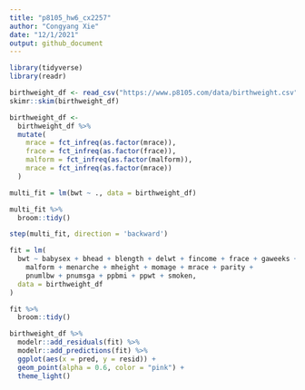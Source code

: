 ```yaml
---
title: "p8105_hw6_cx2257"
author: "Congyang Xie"
date: "12/1/2021"
output: github_document
---
```


```r
library(tidyverse)
library(readr)
```

```r
birthweight_df <- read_csv("https://www.p8105.com/data/birthweight.csv")
skimr::skim(birthweight_df)
```

```r
birthweight_df <-
  birthweight_df %>% 
  mutate(
    mrace = fct_infreq(as.factor(mrace)),
    frace = fct_infreq(as.factor(frace)),
    malform = fct_infreq(as.factor(malform)),
    mrace = fct_infreq(as.factor(mrace))
  )
```


```r
multi_fit = lm(bwt ~ ., data = birthweight_df)

multi_fit %>% 
  broom::tidy()

step(multi_fit, direction = 'backward')

fit = lm(
  bwt ~ babysex + bhead + blength + delwt + fincome + frace + gaweeks +
    malform + menarche + mheight + momage + mrace + parity +
    pnumlbw + pnumsga + ppbmi + ppwt + smoken,
  data = birthweight_df
)

fit %>% 
  broom::tidy()

birthweight_df %>% 
  modelr::add_residuals(fit) %>% 
  modelr::add_predictions(fit) %>% 
  ggplot(aes(x = pred, y = resid)) + 
  geom_point(alpha = 0.6, color = "pink") +
  theme_light()
  
```


